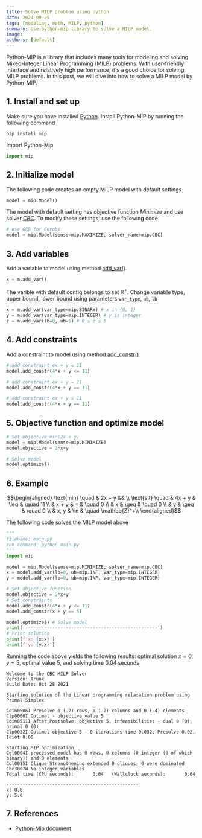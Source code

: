 ```yaml
---
title: Solve MILP problem using python
date: 2024-09-25
tags: [modeling, math, MILP, python]
summary: Use python-mip library to solve a MILP model.
image:
authors: [default]
---
```


Python-MIP is a library that includes many tools for modeling and solving
Mixed-Integer Linear Programming (MILP) problems. With user-friendly interface and
relatively high performance, it's a good choice for solving MILP problems. In this post,
we will dive into how to solve a MILP model by Python-MIP.

## 1. Install and set up
Make sure you have installed [Python](https://www.python.org/).
Install Python-MIP by running the following command
```terminal
pip install mip
```

Import Python-Mip
```python
import mip
```

## 2. Initialize model

The following code creates an empty MILP model with default settings.
```python
model = mip.Model()
```
The model with default setting has objective function *Minimize* and use solver [*CBC*](https://www.coin-or.org/).
To modify these settings, use the following code.
```python
# use GRB for Gurobi
model = mip.Model(sense=mip.MAXIMIZE, solver_name=mip.CBC)
```

## 3. Add variables
Add a variable to model using method [add_var()](https://docs.python-mip.com/en/latest/classes.html#mip.Model.add_var).
```python
x = m.add_var()
```
The varible with default config belongs to set $\mathbb{R}^+$. Change variable type, upper bound, lower bound
using parameters `var_type`, `ub`, `lb`
```python
x = m.add_var(var_type=mip.BINARY) # x in {0; 1}
y = m.add_var(var_type=mip.INTEGER) # y is integer
z = m.add_var(lb=0, ub=5) # 0 ≤ z ≤ 5
```

## 4. Add constraints
Add a constraint to model using method [add_constr()](https://docs.python-mip.com/en/latest/classes.html)
```python
# add constraint ex + y ≤ 11
model.add_constr(4*x + y <= 11)

# add constraint ex + y = 11
model.add_constr(4*x + y == 11)

# add constraint ex + y ≥ 11
model.add_constr(4*x + y == 11)
```

## 5. Objective function and optimize model

```python
# Set objective min(2x + y)
model = mip.Model(sense=mip.MINIMIZE)
model.objective = 2*x+y

# Solve model
model.optimize()
```

## 6. Example

```math
\begin{aligned}
  \text{min} \quad & 2x + y && \\
  \text{s.t} \quad & 4x + y & \leq & \quad 11 \\
                   & x + y & = & \quad 0 \\
                   & x & \geq & \quad 0 \\
                   & y & \geq & \quad 0 \\
                   & x, y & \in & \quad \mathbb{Z}^+\\

\end{aligned}
```
The following code solves the MILP model above
```python
"""
filename: main.py
run command: python main.py
"""
import mip

model = mip.Model(sense=mip.MINIMIZE, solver_name=mip.CBC)
x = model.add_var(lb=0, ub=mip.INF, var_type=mip.INTEGER)
y = model.add_var(lb=0, ub=mip.INF, var_type=mip.INTEGER)

# Set objective function
model.objective = 2*x+y
# Set constraints
model.add_constr(4*x + y <= 11)
model.add_constr(x + y == 5)

model.optimize() # Solve model
print('-------------------------------------------------')
# Print solution
print(f'x: {x.x}')
print(f'y: {y.x}')
```
Running the code above yields the following results:
optimal solution $x = 0$, $y = 5$, optimal value 5, and solving time 0.04 seconds
```terminal
Welcome to the CBC MILP Solver
Version: Trunk
Build Date: Oct 28 2021

Starting solution of the Linear programming relaxation problem using Primal Simplex

Coin0506I Presolve 0 (-2) rows, 0 (-2) columns and 0 (-4) elements
Clp0000I Optimal - objective value 5
Coin0511I After Postsolve, objective 5, infeasibilities - dual 0 (0), primal 0 (0)
Clp0032I Optimal objective 5 - 0 iterations time 0.032, Presolve 0.02, Idiot 0.00

Starting MIP optimization
Cgl0004I processed model has 0 rows, 0 columns (0 integer (0 of which binary)) and 0 elements
Cgl0015I Clique Strengthening extended 0 cliques, 0 were dominated
Cbc3007W No integer variables
Total time (CPU seconds):       0.04   (Wallclock seconds):       0.04

-------------------------------------------------
x: 0.0
y: 5.0
```

## 7. References

- [Python-Mip document](https://docs.python-mip.com/en/latest/index.html)
